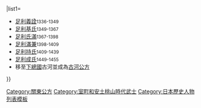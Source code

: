 {{Navbox
|bodyclass=hlist

|name=鎌倉公方
|title=[[鎌倉公方]]{{#if:{{{1|}}}|（{{{1|}}}）|}}
|list1=
*[[足利義詮]]<span style=font-size:smaller;>1336-1349</span>
*[[足利基氏]]<span style=font-size:smaller;>1349-1367</span>
*[[足利氏滿]]<span style=font-size:smaller;>1367-1398</span>
*[[足利滿兼]]<span style=font-size:smaller;>1398-1409</span>
*[[足利持氏]]<span style=font-size:smaller;>1409-1439</span>
*[[足利成氏]]<span style=font-size:smaller;>1449-1455</span>
*移至[[下總國]]古河並成為[[古河公方]]
}}<noinclude>
[[Category:關東公方]]
[[Category:室町和安土桃山時代武士]]
[[Category:日本歷史人物列表模板]]
</noinclude>